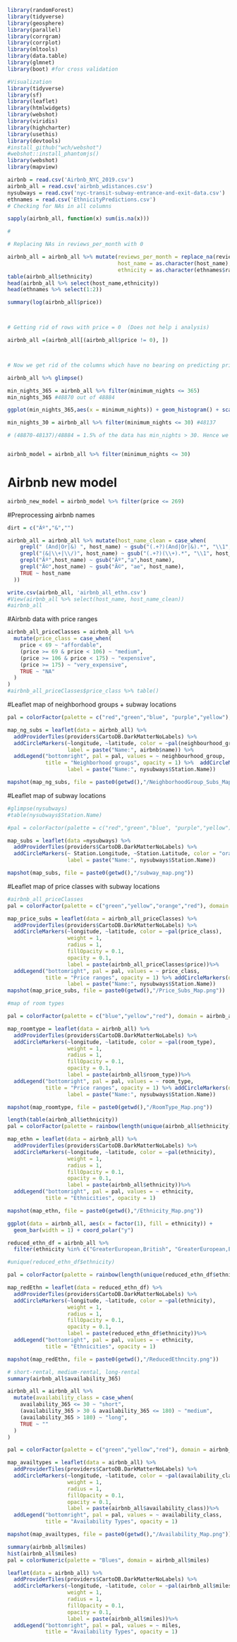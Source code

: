 ```{r}
library(randomForest)
library(tidyverse)
library(geosphere)
library(parallel)
library(corrgram)
library(corrplot)
library(mltools)
library(data.table)
library(glmnet)
library(boot) #for cross validation

#Visualization
library(tidyverse)
library(sf)
library(leaflet)
library(htmlwidgets)
library(webshot)
library(viridis)
library(highcharter)
library(usethis)
library(devtools)
#install_github("wch/webshot")
#webshot::install_phantomjs()
library(webshot)
library(mapview)
```

```{r}
airbnb = read.csv('Airbnb_NYC_2019.csv')
airbnb_all = read.csv('airbnb_wdistances.csv')
nysubways = read.csv('nyc-transit-subway-entrance-and-exit-data.csv')
ethnames = read.csv('EthnicityPredictions.csv')
# Checking for NAs in all columns

sapply(airbnb_all, function(x) sum(is.na(x)))

#

# Replacing NAs in reviews_per_month with 0

airbnb_all = airbnb_all %>% mutate(reviews_per_month = replace_na(reviews_per_month, 0),
                                   host_name = as.character(host_name),
                                   ethnicity = as.character(ethnames$race))
table(airbnb_all$ethnicity)
head(airbnb_all %>% select(host_name,ethnicity))
head(ethnames %>% select(1:2))
```

```{r}
summary(log(airbnb_all$price))



# Getting rid of rows with price = 0  (Does not help i analysis)

airbnb_all =(airbnb_all[(airbnb_all$price != 0), ])



# Now we get rid of the columns which have no bearing on predicting price

airbnb_all %>% glimpse()

min_nights_365 = airbnb_all %>% filter(minimum_nights <= 365)
min_nights_365 #48870 out of 48884

ggplot(min_nights_365,aes(x = minimum_nights)) + geom_histogram() + scale_x_continuous(breaks = seq(0,365, by = 40)) # most nights within 30 

min_nights_30 = airbnb_all %>% filter(minimum_nights <= 30) #48137

# (48870-48137)/48884 = 1.5% of the data has min_nights > 30. Hence we get rid of those rows


airbnb_model = airbnb_all %>% filter(minimum_nights <= 30)
```

# Airbnb new model
```{r}
airbnb_new_model = airbnb_model %>% filter(price <= 269)
```


#Preprocessing airbnb names
```{r}
dirt = c("Ãº","&","")

airbnb_all = airbnb_all %>% mutate(host_name_clean = case_when(
    grepl(" (And|Or|&) ", host_name) ~ gsub("(.+?)(And|Or|&).*", "\\1", host_name),
    grepl("(&|\\+|\\/)", host_name) ~ gsub("(.+?)(\\+).*", "\\1", host_name),
    grepl("Ãº",host_name) ~ gsub("Ãº","a",host_name),
    grepl("Ã©",host_name) ~ gsub("Ã©", "ae", host_name),
    TRUE ~ host_name
  ))

write.csv(airbnb_all, 'airbnb_all_ethn.csv')
#View(airbnb_all %>% select(host_name, host_name_clean))
#airbnb_all
```


#Airbnb data with price ranges
```{r}
airbnb_all_priceClasses = airbnb_all %>%
  mutate(price_class = case_when(
    price < 69 ~ "affordable",
    (price >= 69 & price < 106) ~ "medium",
    (price >= 106 & price < 175) ~ "expensive",
    (price >= 175) ~ "very_expensive",
    TRUE ~ "NA"
  )
)
#airbnb_all_priceClasses$price_class %>% table()
```

#Leaflet map of neighborhood groups + subway locations

```{r}
pal = colorFactor(palette = c("red","green","blue", "purple","yellow"), domain = airbnb_all$neighbourhood_group)

map_ng_subs = leaflet(data = airbnb_all) %>% 
  addProviderTiles(providers$CartoDB.DarkMatterNoLabels) %>% 
  addCircleMarkers(~longitude, ~latitude, color = ~pal(neighbourhood_group), weight = 1, radius = 1, fillOpacity = 0.1, opacity = 0.1,
                   label = paste("Name:", airbnb$name)) %>% 
  addLegend("bottomright", pal = pal, values = ~ neighbourhood_group,
            title = "Neighborhood groups", opacity = 1) %>%  addCircleMarkers(data = nysubways, ~ Station.Longitude, ~Station.Latitude, color = "orange", weight = 1, radius = 1, fillOpacity = 0.1, opacity = 1,
                   label = paste("Name:", nysubways$Station.Name))

mapshot(map_ng_subs, file = paste0(getwd(),"/NeighborhoodGroup_Subs_Map.png"))
```

#Leaflet map of subway locations

```{r}
#glimpse(nysubways)
#table(nysubways$Station.Name)

#pal = colorFactor(palette = c("red","green","blue", "purple","yellow"), domain = airbnb_all$neighbourhood_group)

map_subs = leaflet(data =nysubways) %>% 
  addProviderTiles(providers$CartoDB.DarkMatterNoLabels) %>% 
  addCircleMarkers(~ Station.Longitude, ~Station.Latitude, color = "orange", weight = 1, radius = 1, fillOpacity = 0.1, opacity = 0.1,
                   label = paste("Name:", nysubways$Station.Name))

mapshot(map_subs, file = paste0(getwd(),"/subway_map.png"))
```

#Leaflet map of price classes with subway locations

```{r}
#airbnb_all_priceClasses
pal = colorFactor(palette = c("green","yellow","orange","red"), domain = airbnb_all_priceClasses$price_class)

map_price_subs = leaflet(data = airbnb_all_priceClasses) %>% 
  addProviderTiles(providers$CartoDB.DarkMatterNoLabels) %>% 
  addCircleMarkers(~longitude, ~latitude, color = ~pal(price_class),
                   weight = 1,
                   radius = 1,
                   fillOpacity = 0.1,
                   opacity = 0.1,
                   label = paste(airbnb_all_priceClasses$price))%>% 
  addLegend("bottomright", pal = pal, values = ~ price_class,
            title = "Price ranges", opacity = 1) %>% addCircleMarkers(data = nysubways, ~ Station.Longitude, ~Station.Latitude, color = "white", weight = 1, radius = 1, fillOpacity = 0.1, opacity = 1,
                   label = paste("Name:", nysubways$Station.Name))
mapshot(map_price_subs, file = paste0(getwd(),"/Price_Subs_Map.png"))
```
```{r}
#map of room types

pal = colorFactor(palette = c("blue","yellow","red"), domain = airbnb_all$room_type)

map_roomtype = leaflet(data = airbnb_all) %>% 
  addProviderTiles(providers$CartoDB.DarkMatterNoLabels) %>% 
  addCircleMarkers(~longitude, ~latitude, color = ~pal(room_type),
                   weight = 1,
                   radius = 1,
                   fillOpacity = 0.1,
                   opacity = 0.1,
                   label = paste(airbnb_all$room_type))%>% 
  addLegend("bottomright", pal = pal, values = ~ room_type,
            title = "Price ranges", opacity = 1) %>% addCircleMarkers(data = nysubways, ~ Station.Longitude, ~Station.Latitude, color = "white", weight = 1, radius = 1, fillOpacity = 0.1, opacity = 1,
                   label = paste("Name:", nysubways$Station.Name))

mapshot(map_roomtype, file = paste0(getwd(),"/RoomType_Map.png"))
```


```{r}
length(table(airbnb_all$ethnicity))
pal = colorFactor(palette = rainbow(length(unique(airbnb_all$ethnicity))), domain = airbnb_all$ethnicity)

map_ethn = leaflet(data = airbnb_all) %>% 
  addProviderTiles(providers$CartoDB.DarkMatterNoLabels) %>% 
  addCircleMarkers(~longitude, ~latitude, color = ~pal(ethnicity),
                   weight = 1,
                   radius = 1,
                   fillOpacity = 0.1,
                   opacity = 0.1,
                   label = paste(airbnb_all$ethnicity))%>% 
  addLegend("bottomright", pal = pal, values = ~ ethnicity,
            title = "Ethnicities", opacity = 1)

mapshot(map_ethn, file = paste0(getwd(),"/Ethnicity_Map.png"))
```

```{r}
ggplot(data = airbnb_all, aes(x = factor(1), fill = ethnicity)) +
  geom_bar(width = 1) + coord_polar("y")
```
```{r}
reduced_ethn_df = airbnb_all %>% 
  filter(ethnicity %in% c("GreaterEuropean,British", "GreaterEuropean,EastEuropean", "GreaterAfrican,Africans","GreaterAfrican,Muslim"))

#unique(reduced_ethn_df$ethnicity)
```

```{r}
pal = colorFactor(palette = rainbow(length(unique(reduced_ethn_df$ethnicity))), domain = reduced_ethn_df$ethnicity)

map_redEthn = leaflet(data = reduced_ethn_df) %>% 
  addProviderTiles(providers$CartoDB.DarkMatterNoLabels) %>% 
  addCircleMarkers(~longitude, ~latitude, color = ~pal(ethnicity),
                   weight = 1,
                   radius = 1,
                   fillOpacity = 0.1,
                   opacity = 0.1,
                   label = paste(reduced_ethn_df$ethnicity))%>% 
  addLegend("bottomright", pal = pal, values = ~ ethnicity,
            title = "Ethnicities", opacity = 1)

mapshot(map_redEthn, file = paste0(getwd(),"/ReducedEthncity.png"))
```

```{r}
# short-rental, medium-rental, long-rental 
summary(airbnb_all$availability_365)

airbnb_all = airbnb_all %>%
  mutate(availability_class = case_when(
    availability_365 <= 30 ~ "short",
    (availability_365 > 30 & availability_365 <= 180) ~ "medium",
    (availability_365 > 180) ~ "long",
    TRUE ~ ""
  )
)
```

```{r}

pal = colorFactor(palette = c("green","yellow","red"), domain = airbnb_all$availability_class)

map_availtypes = leaflet(data = airbnb_all) %>% 
  addProviderTiles(providers$CartoDB.DarkMatterNoLabels) %>% 
  addCircleMarkers(~longitude, ~latitude, color = ~pal(availability_class),
                   weight = 1,
                   radius = 1,
                   fillOpacity = 0.1,
                   opacity = 0.1,
                   label = paste(airbnb_all$availability_class))%>% 
  addLegend("bottomright", pal = pal, values = ~ availability_class,
            title = "Availability Types", opacity = 1)

mapshot(map_availtypes, file = paste0(getwd(),"/Availability_Map.png"))
```

```{r}
summary(airbnb_all$miles)
hist(airbnb_all$miles)
pal = colorNumeric(palette = "Blues", domain = airbnb_all$miles)

leaflet(data = airbnb_all) %>% 
  addProviderTiles(providers$CartoDB.DarkMatterNoLabels) %>% 
  addCircleMarkers(~longitude, ~latitude, color = ~pal(airbnb_all$miles),
                   weight = 1,
                   radius = 1,
                   fillOpacity = 0.1,
                   opacity = 0.1,
                   label = paste(airbnb_all$miles))%>% 
  addLegend("bottomright", pal = pal, values = ~ miles,
            title = "Availability Types", opacity = 1)
```